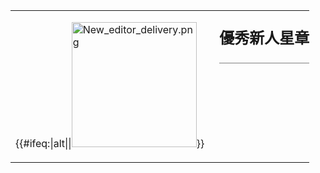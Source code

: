 {| style="border: 1px solid {{{border|gray}}}; background-color: {{{color|#fdffe7}}};"
|rowspan="2" style="vertical-align:middle;" | {{#ifeq:{{{2}}}|alt|[[]]|[[File:New editor delivery.png|200px]]}}
|rowspan="2" |
|style="font-size: x-large; padding: 0; vertical-align: middle; height: 1.1em;" | '''優秀新人星章'''
|-
|style="vertical-align: middle; border-top: 1px solid gray;" | {{{1}}}
|}
<noinclude>
{{Barnstar documentation
|alt = no
}}
</noinclude>